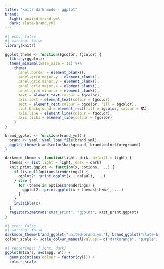 ```yaml
---
title: "knitr dark mode - ggplot"
brand:
  light: united-brand.yml
  dark: slate-brand.yml
---
```


```r
#| echo: false
#| warning: false
library(knitr)

ggplot_theme <- function(bgcolor, fgcolor) {
  library(ggplot2)
  theme_minimal(base_size = 11) %+%
    theme(
      panel.border = element_blank(),
      panel.grid.major.y = element_blank(),
      panel.grid.minor.y = element_blank(),
      panel.grid.major.x = element_blank(),
      panel.grid.minor.x = element_blank(),
      text = element_text(colour = fgcolor),
      axis.text = element_text(colour = fgcolor),
      rect = element_rect(colour = bgcolor, fill = bgcolor),
      plot.background = element_rect(fill = bgcolor, colour = NA),
      axis.line = element_line(colour = fgcolor),
      axis.ticks = element_line(colour = fgcolor)
    )
}

brand_ggplot <- function(brand_yml) {
  brand <- yaml::yaml.load_file(brand_yml)
  ggplot_theme(brand$color$background, brand$color$foreground)
}

darkmode_theme <- function(light, dark, default = light) {
  themes <- list(light = light, dark = dark)
  knit_print.ggplot <- function(x, options, ...) {
    if (is.null(options$renderings)) {
      ggplot2:::print.ggplot(x + default, ...)
    } else {
      for (theme in options$renderings) {
        ggplot2:::print.ggplot(x + themes[theme], ...)
      }
    }
    invisible(x)
  }
  registerS3method("knit_print", "ggplot", knit_print.ggplot)
}
```

```r
#| echo: false
#| warning: false
darkmode_theme(brand_ggplot("united-brand.yml"), brand_ggplot("slate-brand.yml"))
colour_scale <- scale_colour_manual(values = c("darkorange", "purple", "cyan4"))
```

```r
#| renderings: [light, dark]
ggplot(mtcars, aes(mpg, wt)) +
  geom_point(aes(colour = factor(cyl))) +
  colour_scale
```
